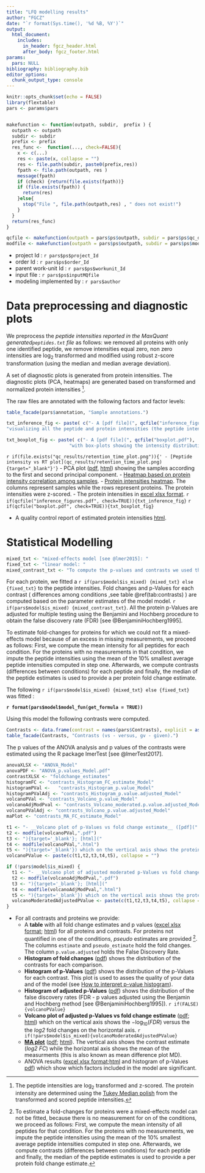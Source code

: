 ```yaml
---
title: "LFQ modelling results"
author: "FGCZ"
date: "`r format(Sys.time(), '%d %B, %Y')`"
output: 
  html_document:
    includes:
      in_header: fgcz_header.html
      after_body: fgcz_footer.html
params:
  pars: NULL
bibliography: bibliography.bib
editor_options: 
  chunk_output_type: console
---
```




```r
knitr::opts_chunk$set(echo = FALSE)
library(flextable)
pars <- params$pars


makefunction <- function(outpath, subdir,  prefix ) {
  outpath <- outpath
  subdir <- subdir
  prefix <- prefix
  res_func <-  function(..., check=FALSE){
    x <- c(...)
    res <- paste(x, collapse = "")
    res <- file.path(subdir, paste0(prefix,res))
    fpath <- file.path(outpath, res )
    message(fpath)
    if (check) {return(file.exists(fpath))}
    if (file.exists(fpath)) {
      return(res)
    }else{
      stop("File ", file.path(outpath,res) , " does not exist!")
    }
  }
  return(res_func)
}

qcfile <- makefunction(outpath = pars$ps$outpath, subdir = pars$ps$qc_dir , prefix = pars$prefix )
modfile <- makefunction(outpath = pars$ps$outpath, subdir = pars$ps$modelling_dir , prefix = "" )

```


- project Id : `r pars$ps$project_Id`
- order Id : `r pars$ps$order_Id`
- parent work-unit Id : `r pars$ps$workunit_Id`
- input file : `r pars$ps$inputMQfile`
- modeling implemented by : `r pars$author`


# Data preprocessing and diagnostic plots

We preprocess the _peptide intensities reported in the MaxQuant generated`peptides.txt` file_ as follows: we removed all proteins with only one identified peptide, we remove intensities equal zero, non zero intensities are $\log_2$ transformed and modified using robust z-score transformation (using the median and median average deviation). 

A set of diagnostic plots is generated from protein intensities. The diagnostic plots (PCA, heatmaps) are generated based on transformed and normalized protein intensities [^1].


[^1]: The peptide intensities are $\log_2$ transformed and z-scored. The protein intensity are determined using the [Tukey Median polish](https://en.wikipedia.org/wiki/Median_polish) from the transformed and scored peptide intensities.  


The raw files are annotated with the following factors and factor levels:

```r
table_facade(pars$annotation, "Sample annotations.")

```


```r
txt_inference_fig <- paste( c("- A [pdf file](", qcfile("inference_figures.pdf"), '){target="_blank"}',
"visualizing all the peptide and protein intensities (the peptide intensities are $\\log_2$ transformed and [z-scored](https://en.wikipedia.org/wiki/Standard_score) )."), collapse = "")

txt_boxplot_fig <- paste( c("- A [pdf file](", qcfile("boxplot.pdf"), '){target="_blank"}',  
                       "with box-plots showing the intensity distribution of each protein in all conditions."), collapse = "")


```

`r if(file.exists("qc_results/retention_time_plot.png")){' - [Peptide intensity vs RT plot](qc_results/retention_time_plot.png){target="_blank"}'}`
- PCA plot ([pdf](`r qcfile("intensities_PCA.pdf")`){target="_blank"},
[html](`r qcfile("intensities_PCA.html")`){target="_blank"}) showing the samples according to the first and second principal component.
- [Heatmap based on protein intensity correlation among samples](`r qcfile("intensities_heatmap_correlation.pdf")`){target="_blank"}.
- [Protein intensities heatmap](`r qcfile("intensities_heatmap.pdf")`){target="_blank"}. The columns represent samples while the rows represent proteins. The protein intensities were z-scored.
- The protein intensities in [excel xlsx format](`r qcfile("intensities_wide.xlsx")`){target="_blank"}.
`r if(qcfile("inference_figures.pdf", check=TRUE)){txt_inference_fig}`
`r if(qcfile("boxplot.pdf", check=TRUE)){txt_boxplot_fig}`

- A quality control report of estimated protein intensities [html](`r qcfile("intensities_qc.html")`){target="_blank"}.


# Statistical Modelling


```r
mixed_txt <- "mixed-effects model [see @lmer2015]: "
fixed_txt <- "linear model: "
mixed_contrast_txt <- "To compute the p-values and contrasts we used the method `contest` from the the package lmerTest [@lmerTest2017]"

```


For each protein, we fitted a `r if(pars$model$is_mixed) {mixed_txt} else {fixed_txt}` to the peptide intensities. Fold changes and p-Values for each contrast ( differences among conditions ,see table \@ref(tab:contrasts) ) are computed based on the parameter estimates of the model model.  `r if(pars$model$is_mixed) {mixed_contrast_txt}`. All the protein p-Values are adjusted for multiple testing using the Benjamini and Hochberg procedure to obtain the false discovery rate (FDR) [see @BenjaminiHochberg1995].

To estimate fold-changes for proteins for which we could not fit a mixed-effects model because of an excess in missing measurements, we proceed as follows: First, we compute the mean intensity for all peptides for each condition. For the proteins with no measurements in that condition, we impute the peptide intensities using the mean of the $10\%$ smallest average peptide intensities computed in step one. Afterwards, we compute contrasts (differences between conditions) for each peptide and finally, the median of the peptide estimates is used to provide a per protein fold change estimate.  


[^0]: This section can be used in the material and methods section alongside the model formula and the contrast specifications given below.


The following `r if(pars$model$is_mixed) {mixed_txt} else {fixed_txt}`  was fitted :

__`r format(pars$model$model_fun(get_formula = TRUE))`__

Using this model the following contrasts were computed. 

```r
Contrasts <- data.frame(contrast = names(pars$Contrasts), explicit = as.character(pars$Contrasts))
table_facade(Contrasts, "Contrasts (vs - versus, gv - given).")

```


The p values of the ANOVA analysis and p values of the contrasts were estimated using the R package lmerTest [see @lmerTest2017].


```r
anovaXLSX <- "ANOVA_Model"
anovaPDF <- "ANOVA_p.values_Model.pdf"
contrastXLSX <- "foldchange_estimates"
histogramFC <- "contrasts_Histogram_FC_estimate_Model"
histogramPVal <-   "contrasts_Histogram_p.value_Model"
histogramPValAdj <- "contrasts_Histogram_p.value.adjusted_Model"
volcanoPVal <- "contrasts_Volcano_p.value_Model"
volcanoAdjModPval <- "contrasts_Volcano_moderated.p.value.adjusted_Model"
volcanoPValAdj <- "contrasts_Volcano_p.value.adjusted_Model"
maPlot <- "contrasts_MA_FC_estimate_Model"

```


```r
t1 <- "- __Volcano plot of p-Values vs fold change estimate__ ([pdf]("
t2 <- modfile(volcanoPVal,".pdf")
t3 <- "){target='_blank'}; [html]("
t4 <- modfile(volcanoPVal,".html")
t5 <- "){target='_blank'}) which on the vertical axis shows the protein $-\\log_{10}(p~values)$ versus the the log2 fold changes on the horizontal axis."
volcanoPValue <- paste(c(t1,t2,t3,t4,t5), collapse = "")

if (!pars$model$is_mixed) {
  t1 <- "- __Volcano plot of adjusted moderated p-Values vs fold change estimate__ ([pdf]("
  t2 <- modfile(volcanoAdjModPval,".pdf")
  t3 <- "){target='_blank'}; [html]("
  t4 <- modfile(volcanoAdjModPval,".html")
  t5 <- "){target='_blank'}) which on the vertical axis shows the protein $-\\log_{10}(p~values)$ versus the the log2 fold changes on the horizontal axis."
  volcanoModeratedAdjustedPValue <- paste(c(t1,t2,t3,t4,t5), collapse = "")
}
```



- For all contrasts and proteins we provide:
    - A __table__ with all fold change estimates and p values ([excel xlsx format](`r modfile(contrastXLSX,".xlsx")`); [html](`r modfile(contrastXLSX,".html")`){target="_blank"}) 
    for all proteins and contrasts. For proteins not quantified in one of the conditions, _pseudo_ estimates are provided [^2]. The columns `estimate` and `pseudo_estimate` hold the fold changes. The column `p.value.adjusted` holds the False Discovery Rate. 
    - __Histogram of fold changes__ ([pdf](`r modfile(histogramFC, ".pdf")`){target="_blank"}) shows the distribution of the contrasts for each comparison.
    - __Histogram of p-Values__ ([pdf](`r modfile(histogramPVal,".pdf")`){target="_blank"}) shows the distribution of the p-Values for each contrast. This plot is used to asses the quality of your data and of the model (see [How to interpret p-value histogram]( http://varianceexplained.org/statistics/interpreting-pvalue-histogram/)).
    - __Histogram of adjusted p-Values__ ([pdf](`r modfile(histogramPValAdj,".pdf")`){target="_blank"}) shows the distribution of the false discovery rates (FDR - p values adjusted using the Benjamin and Hochberg method [see @BenjaminiHochberg1995]).
    `r if(FALSE){volcanoPValue}`
    - __Volcano plot of adjusted p-Values vs fold change estimate__ ([pdf](`r modfile(volcanoPValAdj,".pdf")`){target="_blank"}; [html](`r modfile(volcanoPValAdj, ".html")`){target="_blank"})  which on the vertical axis shows the $-\log_{10}(FDR)$ versus the the _log2_ fold changes on the horizontal axis.
    `r if(!pars$model$is_mixed){volcanoModeratedAdjustedPValue}`
    - [__MA plot__](https://en.wikipedia.org/wiki/MA_plot) ([pdf](`r modfile(maPlot,".pdf")`){target="_blank"}; [html](`r modfile(maPlot, ".html")`){target="_blank"}). The vertical axis shows the contrast estimate (_log2 FC_) while the horizontal axis shows the mean of the measurments (this is also known as mean difference plot MD).
    - ANOVA results ([excel xlsx format](`r modfile(anovaXLSX,".xlsx")`);[html](`r modfile(anovaXLSX,".html")`){target="_blank"} and histogram of p-Values [pdf](`r modfile(anovaPDF)`){target="_blank"}) which show which factors included in the model are significant.


[^2]:  To estimate a fold-changes for proteins were a mixed-effects model can not be fitted, because there is no measurement for on of the conditions, we proceed as follows: First, we compute the mean intensity of all peptides for that condition. For the proteins with no measurements, we impute the peptide intensities using the mean of the $10\%$ smallest average peptide intensities computed in step one. 
Afterwards, we compute contrasts (differences between conditions) for each peptide and finally, the median of the peptide estimates is used to provide a per protein fold change estimate.  
